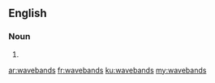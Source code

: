 ==English==

===Noun===
{{head|en|plural}}

# {{plural of|waveband|lang=en}}

[[ar:wavebands]]
[[fr:wavebands]]
[[ku:wavebands]]
[[my:wavebands]]